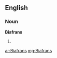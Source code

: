 ==English==

===Noun===
'''Biafrans'''

# {{plural of|[[Biafran]]}}

[[ar:Biafrans]]
[[mg:Biafrans]]